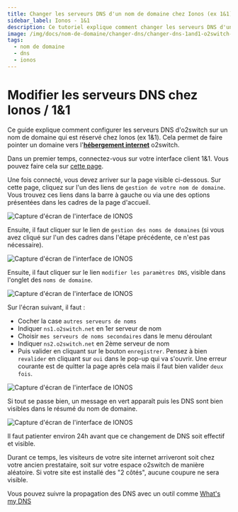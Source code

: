 ```yaml
---
title: Changer les serveurs DNS d'un nom de domaine chez Ionos (ex 1&1)
sidebar_label: Ionos - 1&1
description: Ce tutoriel explique comment changer les serveurs DNS d'un nom de domaine géré chez Ionos (1&1)
image: /img/docs/nom-de-domaine/changer-dns/changer-dns-1and1-o2switch-4.png
tags:
  - nom de domaine
  - dns
  - ionos
---
```

# Modifier les serveurs DNS chez Ionos / 1&1

Ce guide explique comment configurer les serveurs DNS d'o2switch sur un nom de domaine qui est réservé chez Ionos (ex
1&1). Cela permet de faire pointer un domaine vers l'**[hébergement
internet](https://www.o2switch.fr/hebergement-illimite/)** o2switch.

Dans un premier temps, connectez-vous sur votre interface client 1&1. Vous pouvez faire cela sur [cette
page](https://login.ionos.fr/). 

<Badge text="1" /> Une fois connecté, vous devez arriver sur la page visible ci-dessous. Sur cette page, cliquez sur
l'un des liens de `gestion de votre nom de domaine`. Vous trouvez ces liens dans la barre à gauche ou via une des
options présentées dans les cadres de la page d'accueil.

<Image
    src="/img/docs/nom-de-domaine/changer-dns/changer-dns-1and1-1.png"
    title="Gestion des domaines"
    caption="Sélection du nom de domaine dans l'interface client"
    alt="Capture d'écran de l'interface de IONOS"
/>

<Badge text="2" />  Ensuite, il faut cliquer sur le lien de `gestion des noms de domaines` (si vous avez cliqué sur
l'un des cadres dans l'étape précédente, ce n'est pas nécessaire).

<Image
    src="/img/docs/nom-de-domaine/changer-dns/changer-serveur-dns-1and1-2.png"
    title="Gestion des domaines"
    caption="Gestion des domaines chez IONOS"
    alt="Capture d'écran de l'interface de IONOS"
/>

<Badge text="3" /> Ensuite, il faut cliquer sur le lien `modifier les paramètres DNS`, visible dans l'onglet des `noms
de domaine`.

<Image
    src="/img/docs/nom-de-domaine/changer-dns/modifier-serveur-dns-1and1-3.png"
    title="Modifier les serveurs DNS"
    caption="Modifications des paramètres DNS chez IONOS"
    alt="Capture d'écran de l'interface de IONOS"
/>

<Badge text="4" /> Sur l'écran suivant, il faut :
  * Cocher la case `autres serveurs de noms`
  * Indiquer `ns1.o2switch.net` en 1er serveur de nom
  * Choisir `mes serveurs de noms secondaires` dans le menu déroulant
  * Indiquer `ns2.o2switch.net` en 2ème serveur de nom
  * Puis valider en cliquant sur le bouton `enregistrer`. Pensez à bien `revalider` en cliquant sur `oui` dans le pop-up qui va s'ouvrir. Une erreur courante est de quitter la page après cela mais il faut bien valider `deux fois`.

<Image
    src="/img/docs/nom-de-domaine/changer-dns/changer-dns-1and1-o2switch-4.png"
    title="Modifier les serveurs DNS"
    caption="Modifications des serveurs DNS chez IONOS pour installer ceux d'o2switch"
    alt="Capture d'écran de l'interface de IONOS"
/>

<Badge text="5" /> Si tout se passe bien, un message en vert apparaît puis les DNS sont bien visibles dans le résumé du
nom de domaine.

<Image
    src="/img/docs/nom-de-domaine/changer-dns/changer-dns-1and1-fin-5.png"
    title="Les serveurs DNS sont changés"
    caption="Les serveurs DNS o2switch ont été installés sur le domaine IONOS"
    alt="Capture d'écran de l'interface de IONOS"
/>

Il faut patienter environ 24h avant que ce changement de DNS soit effectif et visible. 

Durant ce temps, les visiteurs de votre site internet arriveront soit chez votre ancien prestataire, soit sur votre
espace o2switch de manière aléatoire. Si votre site est installé des "2 côtés", aucune coupure ne sera visible.

Vous pouvez suivre la propagation des DNS avec un outil comme [What's my DNS](https://www.whatsmydns.net/)
